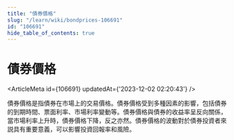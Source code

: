 ```yaml
---
title: "債券價格"
slug: "/learn/wiki/bondprices-106691"
id: "106691"
hide_table_of_contents: true
---
```



# 債券價格

<ArticleMeta id={106691} updatedAt={'2023-12-02 02:20:43'} />
<div className='border-solid border-b border-t-0 my-4 border-[var(--ifm-color-gray-300)]' />

債券價格是指債券在市場上的交易價格。債券價格受到多種因素的影響，包括債券的到期時間、票面利率、市場利率變動等。債券價格與債券的收益率呈反向關係，當市場利率上升時，債券價格下降，反之亦然。債券價格的波動對於債券投資者來説具有重要意義，可以影響投資回報率和風險。
